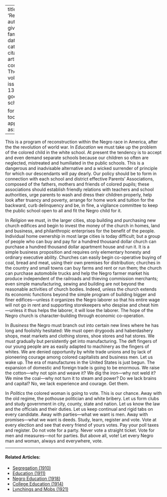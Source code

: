 
---
title: 'Reconstruction'
author:
  - name:
      given: W.E.B.
      family: Du Bois
date: Jan. 1919
categories: 
  - ""
citation: 
  type: article-journal
  container-title: The Crisis
  volume: 18
  issue: 3
  page: 130-131
google-scholar: true

format:
  html:
    toc: false
    appendix-cite-as: display
---


This is a program of reconstruction within the Negro race in America, after the the revolution of world war. In *Education* we must take up the problem of the colored child in the white school. At present the tendency is to accept and even demand separate schools because our children so often are neglected, mistreated and humiliated in the public schools. This is a dangerous and inadvisable alternative and a wicked surrender of principle for which our descendants will pay dearly. Our policy should be to form in connection with each school and district effective Parents' Associations, composed of the fathers, mothers and friends of colored pupils; these associations should establish friendly relations with teachers and school authorities, urge parents to wash and dress their children properly, help look after truancy and poverty, arrange for home work and tuition for the backward, curb delinquency and be, in fine, a vigilance committee to keep the public school open to all and fit the Negro child for it.

In *Religion* we must, in the larger cities, stop building and purchasing new church edifices and begin to invest the money of the church in homes, land and business, and philanthropic enterprises for the benefit of the people. Individual home ownership in most large cities is today difficult; but a group of people who can buy and pay for a hundred thousand dollar church can purchase a hundred thousand dollar apartment house and run it. It is a simple business proposition and requires only elementary honesty and ordinary executive ability. Churches can easily begin co-operative buying of coal, bread and meat, using their own premises for distribution; churches in the country and small towns can buy farms and rent or run them; the church can purchase automobile trucks and help the Negro farmer market his produce independent of the railroads and thieving commission merchants; even simple manufacturing, sewing and building are not beyond the reasonable activities of church bodies. Indeed, unless the church extends its economic functions beyond the simple program of building bigger and finer edifices---unless it organizes the Negro laborer so that his entire wage will not go in rent and supporting storekeepers who despise and cheat him---unless it thus helps the laborer, it will lose the laborer. The hope of the Negro church is character-building through economic co-operation.

In *Business* the Negro must branch out into certain new lines where he has long and foolishly hesitated: We must open drygoods and haberdashery shops, meat markets and clothing stores, shoe stores and hat stores. We must gradually but persistently get into manufacturing. The deft fingers of our young people are as easily adapted to machinery as the fingers of whites. We are denied opportunity by white trade unions and by lack of pioneering courage among colored capitalists and business men. Let us wake up. The era of manufactures in the United States is just begun. The expansion of domestic and foreign trade is going to be enormous. We raise the cotton---why not spin and weave it? We dig the iron---why not weld it? We mine the coal---why not turn it to steam and power? Do we lack brains and capital? No, we lack experience and courage. Get them.

In *Politics* the colored woman is going to vote. This is our chance. Away with the old regime, the pothouse politician and white bribery. Let us form clubs and study government in city, county, state and nation. Let us know the law and the officials and their duties. Let us keep continual and rigid tabs on every candidate. Away with parties---what we want is men. Away with promises---what we want is deeds. Study, learn, register and vote. Vote at every election and see that every friend of yours votes. Pay your poll taxes and register. Do not vote for a party. Never vote a straight ticket. Vote for men and measures---not for parties. But above all, vote! Let every Negro man and woman, always and everywhere, vote.

<!-- Similar articles start here -->

<hr>
#### Related Articles:

* [Segregation (1910)](/Volumes/01/01/Segregation.html)
* [Education (1911)](/Volumes/01/04/education.html)
* [Negro Education (1918)](/Volumes/15/04/negro_education.html)
* [College Education (1914)](/Volumes/08/03/college_education.html)
* [Lynchings and Mobs (1921)](/Volumes/22/04/mixed.html)

<!-- Similar articles end here -->